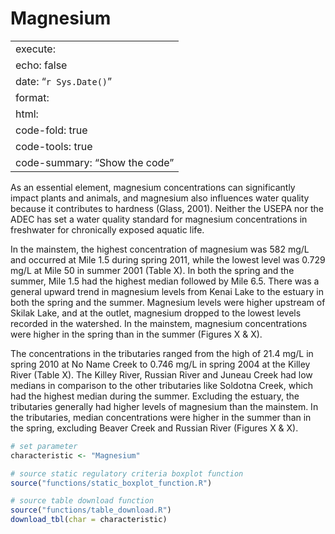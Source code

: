# Magnesium

---
execute:
  echo: false
date: "`r Sys.Date()`"
format:
  html:
    code-fold: true
    code-tools: true
    code-summary: "Show the code"
---

As an essential element, magnesium concentrations can significantly impact plants and animals, and magnesium also influences water quality because it contributes to hardness (Glass, 2001). Neither the USEPA nor the ADEC has set a water quality standard for magnesium concentrations in freshwater for chronically exposed aquatic life.

In the mainstem, the highest concentration of magnesium was 582 mg/L and occurred at Mile 1.5 during spring 2011, while the lowest level was 0.729 mg/L at Mile 50 in summer 2001 (Table X). In both the spring and the summer, Mile 1.5 had the highest median followed by Mile 6.5. There was a general upward trend in magnesium levels from Kenai Lake to the estuary in both the spring and the summer. Magnesium levels were higher upstream of Skilak Lake, and at the outlet, magnesium dropped to the lowest levels recorded in the watershed. In the mainstem, magnesium concentrations were higher in the spring than in the summer (Figures X & X).

The concentrations in the tributaries ranged from the high of 21.4 mg/L in spring 2010 at No Name Creek to 0.746 mg/L in spring 2004 at the Killey River (Table X). The Killey River, Russian River and Juneau Creek had low medians in comparison to the other tributaries like Soldotna Creek, which had the highest median during the summer. Excluding the estuary, the tributaries generally had higher levels of magnesium than the mainstem. In the tributaries, median concentrations were higher in the summer than in the spring, excluding Beaver Creek and Russian River (Figures X & X).

```r

# set parameter
characteristic <- "Magnesium"

# source static regulatory criteria boxplot function
source("functions/static_boxplot_function.R")

# source table download function
source("functions/table_download.R")
download_tbl(char = characteristic)

```
